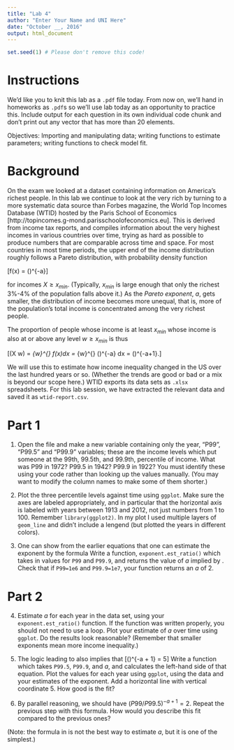 ```yaml
---
title: "Lab 4"
author: "Enter Your Name and UNI Here"
date: "October __, 2016"
output: html_document
---
```


```r
set.seed(1) # Please don't remove this code!
```

# Instructions 
We'd like you to knit this lab as a `.pdf` file today.  From now on, we'll hand in homeworks as `.pdf`s so we'll use lab today as an opportunity to practice this.  Include output for each question in its own individual code chunk and don't print out any vector that has more than 20 elements.

Objectives: Importing and manipulating data; writing functions to estimate parameters; writing functions to check model fit.

# Background

On the exam we looked at a dataset containing information on America's richest people. In this lab we continue to look at the very rich by turning to a more systematic data source than Forbes magazine, the World Top Incomes Database (WTID) hosted by the Paris School of Economics [http://topincomes.g-mond.parisschoolofeconomics.eu]. This is derived from income tax reports, and compiles information about the very highest incomes in various countries over time, trying as hard as possible to produce numbers that are comparable across time and space.
For most countries in most time periods, the upper end of the income distribution roughly follows a Pareto distribution, with probability density function

\[f(x) = \frac{(a-1)}{x_{min}}\left(\frac{x}{x_{min}}\right)^{-a}\]

for incomes $X \geq x_{min}$.  (Typically, $x_{min}$ is large enough that only the richest 3\%-4\% of the population falls above it.) As the *Pareto exponent*, $a$, gets smaller, the distribution of income becomes more unequal, that is, more of the population's total income is concentrated among the very richest people.

The proportion of people whose income is at least $x_{min}$ whose income is also at or above any level $w \geq x_{min}$ is thus

\[\textbf{Pr}(X \geq w) = \int_{w}^{\infty} f(x)dx = \int_{w}^{\infty} \frac{(a-1)}{x_{min}}\left(\frac{x}{x_{min}}\right)^{-a} dx = \left(\frac{w}{x_{min}}\right)^{-a+1}.\]

We will use this to estimate how income inequality changed in the US over the last hundred
years or so. (Whether the trends are good or bad or a mix is beyond our scope here.) WTID exports its data sets as `.xlsx` spreadsheets. For this lab session, we have extracted the relevant data and saved it as `wtid-report.csv`.

# Part 1

1. Open the file and make a new variable containing only the year, "P99", "P99.5" and "P99.9" variables; these are the income levels which put someone at the 99th, 99.5th, and 99.9th, percentile of income. What was P99 in 1972? P99.5 in 1942? P99.9 in 1922?
You must identify these using your code rather than looking up the values manually. (You may want to modify the column names to make some of them shorter.)

2. Plot the three percentile levels against time using `ggplot`. Make sure the axes are labeled appropriately, and in particular that the horizontal axis is labeled with years between 1913 and 2012, not just numbers from 1 to 100.  Remember `library(ggplot2)`.  In my plot I used multiple layers of `geom_line` and didn't include a lengend (but plotted the years in different colors).


3. One can show from the earlier equations that one can estimate the exponent by the formula
\begin{equation}
a = 1 - \frac{\log 10}{\log \left(\frac{P99}{P99.9}\right)} \label{eq:1}
\end{equation}
Write a function, `exponent.est_ratio()` which takes in values for `P99` and `P99.9`, and returns the value of $a$ implied by \eqref{eq:1}. Check that if `P99=1e6` and `P99.9=1e7`, your function returns an $a$ of 2.


# Part 2

4. Estimate $a$ for each year in the data set, using your `exponent.est_ratio()` function. If the function was written properly, you should not need to use a loop. Plot your estimate of $a$ over time using `ggplot`. Do the results look reasonable? (Remember that smaller exponents mean more income inequality.)

5. The logic leading to \eqref{eq:1} also implies that
\[\left(\frac{P99.5}{P99.9}\right)^{-a + 1} = 5\]
Write a function which takes `P99.5`, `P99.9`, and $a$, and calculates the left-hand side of that equation. Plot the values for each year using `ggplot`, using the data and your estimates of the exponent. Add a horizontal line with vertical coordinate 5. How good is the fit?

6. By parallel reasoning, we should have $(P99/P99.5)^{-a+1} = 2$. Repeat the previous step with this formula. How would you describe this fit compared to the previous ones?

(Note: the formula in \eqref{eq:1} is not the best way to estimate $a$, but it is one of the simplest.)

